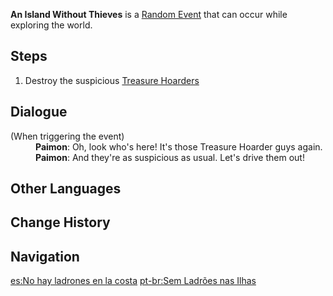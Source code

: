 {{Quest Infobox
|id            = 
|type          = World
|group         = Random Event
|region        = Inazuma
|startLocation = [[Inazuma]]
|characters    = Paimon; Traveler
|other         = 
*AR-Dependent Rewards
}}
'''An Island Without Thieves''' is a [[Random Event]] that can occur while exploring the world.

==Steps==
#Destroy the suspicious [[Treasure Hoarders]] {{Enemy List|Treasure Hoarders: Handyman*3;Treasure Hoarders: Electro Potioneer}}

==Dialogue==
{{Dialogue start}}
;(When triggering the event)
:'''Paimon''': Oh, look who's here! It's those Treasure Hoarder guys again.
:'''Paimon''': And they're as suspicious as usual. Let's drive them out!
{{Dialogue end}}

==Other Languages==
{{Other Languages
|en      = An Island Without Thieves
|zhs     = 岛上无贼
|zhs_rm  = Dǎo Shàng Wú Zéi
|zht     = 島上無賊
|zht_rm  = Dǎo Shàng Wú Zéi
|zh_tl   = No Thieves on the Island
|ja      = 島上無賊
|ja_rm   = Toujou Muzoku{{Assumed}}
|ja_tl   = No Thieves on the Island's Ground
|ko      = 도적 없는 섬
|ko_rm   = Dojeok Eomneun Seom
|ko_tl   = An Island Without Thieves
|es      = No hay ladrones en la costa
|es_tl   = There Are No Thieves on the Coast
|es_note = This is a variant of the Spanish idiom {{es|no hay moros en la costa|there are no {{w|Moors}} on the coast,}} equivalent to the English idiom "the coast is clear," where {{es|moros|Moors}} has been replaced by {{es|ladrones|thieves.}}
|fr      = L'île sans voleurs
|fr_tl   = The Island Without Thieves
|ru      = Остров без воров
|ru_tl   = An Island Without Thieves
|th      = บนเกาะไม่มีขโมย
|th_rm   = 
|th_tl   = 
|vi      = Trên đảo không có trộm
|vi_tl   = 
|de      = Keine Räuber auf der Insel
|de_tl   = No thieves on the island
|id      = Pulau Bebas Maling
|id_tl   = An Island Free from Thieves
|pt      = Sem Ladrões nas Ilhas
|pt_tl   = No Thieves at the Islands
|tr      = Hırsızların Olmadığı Bir Ada
|tr_tl   = 
|it      = Un'isola senza ladri
|it_tl   = 
}}

==Change History==
{{Change History|2.0}}

==Navigation==
{{Quests by Type Navbox|type=Random Events}}

[[es:No hay ladrones en la costa]]
[[pt-br:Sem Ladrões nas Ilhas]]